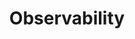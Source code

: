 ---
title: "Observability"
description: "Learn how to monitor and debug your Dagger workflows with observability features in Dagger Cloud."
---